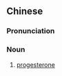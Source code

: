 ==Chinese==
{{zh-forms}}
{{wikipedia|lang=zh}}

===Pronunciation===
{{zh-pron
|m=yùntóng
|c=jan6 tung4
|cat=n
}}

===Noun===
{{zh-noun}}

# {{lb|zh|hormone}} [[progesterone]]